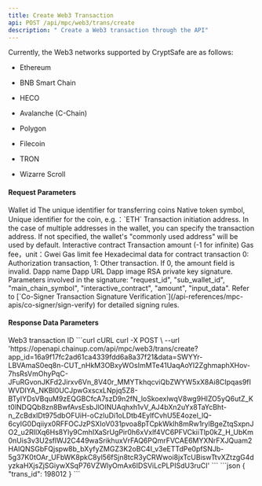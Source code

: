 ---
title: Create Web3 Transaction
api: POST /api/mpc/web3/trans/create
description: " Create a Web3 transaction through the API"
---

Currently, the Web3 networks supported by CryptSafe are as follows:

- Ethereum

- BNB Smart Chain

- HECO

- Avalanche (C-Chain)

- Polygon

- Filecoin

- TRON

- Wizarre Scroll


#### Request Parameters
<ParamField query="sub_wallet_id" type="integer" required>
    Wallet id
</ParamField>
<ParamField query="request_id" type="string" required>
   	The unique identifier for transferring coins
</ParamField>
<ParamField query="main_chain_symbol" type="string" required>
    Native token symbol, Unique identifier for the coin, e.g.：`ETH`
</ParamField>
<ParamField query="from" type="string">
    Transaction initiation address. In the case of multiple addresses in the wallet, you can specify the transaction address. If not specified, the wallet's "commonly used address" will be used by default.
</ParamField>
<ParamField query="interactive_contract" type="string" required>
    Interactive contract
</ParamField>
<ParamField query="amount" type="string" required>
   	Transaction amount (-1 for infinite)
</ParamField>
<ParamField query="gas_price" type="string" required>
    Gas fee，unit：Gwei
</ParamField>
<ParamField query="gas_limit" type="string" required>
   	Gas limit fee
</ParamField>
<ParamField query="input_data" type="string" required>
   	Hexadecimal data for contract transaction
</ParamField>
<ParamField query="trans_type" type="string" required>
   	0: Authorization transaction, 1: Other transaction. If 0, the amount field is invalid.
</ParamField>
<ParamField query="dapp_name" type="string">
   	Dapp name
</ParamField>
<ParamField query="dapp_url" type="string">
   	Dapp URL
</ParamField>
<ParamField query="dapp_img" type="string">
   	Dapp image
</ParamField>
<ParamField query="sign" type="string">
   	RSA private key signature. Parameters involved in the signature: "request_id", "sub_wallet_id", "main_chain_symbol", "interactive_contract", "amount", "input_data". Refer to [`Co-Signer Transaction Signature Verification`](/api-references/mpc-apis/co-signer/sign-verify) for detailed signing rules.
</ParamField>



#### Response Data Parameters
<Expandable title="object">
    <ResponseField name="trans_id" type="integer">Web3 transaction ID</ResponseField>
</Expandable>



<RequestExample>
  ```curl cURL
  curl -X POST \
  --url 'https://openapi.chainup.com/api/mpc/web3/trans/create?app_id=16a9f17fc2ad61ca4339fdd6a8a37f21&data=SWYYr-LBVAmaS0eq8n-CUT_nHkM3OBxyWOsImMTe41UaqAoYI2ZghmaphXHov-7hsRsVmOhyPqC-JFuRGvonJKFd2Jirxv6Vn_8V40r_MMYTkhqcviQbZWYW5xX8Ai8CIpqas9fIWVDIYA_NKBl0UCJpwGxscxLNpjq5Z8-BTyIYDsVBquM9zEQGBCfcA7szD9n2fN_loSkoexlwqV8wg9HIZO5yQ6utZ_Kt0lNDQQb8zn8BwfAvsEsbJlOINUAqhxh1vV_AJ4bXn2uYx8TaYcBht-n_ZcBdxIDt975dbOFUiH-oCzIuDi1oLDtb4EylfCvhU5E4ozel_lQ-6cyIG0Dqiiyx0RFFOCJzPSXIoV031pvoa8pTCpkWklh8mRw1rylBgeZtqSxpnJO2_u2RIlXq6Hs8Yly9CmhIXaSrUgPir0h6xVxlf4VC6PFVCkiiTlp0kZ_H_UbKm0nUis3v3U2sflWJ2C449waSrikhuxVrFAQ6PQmrFVCAE6MYXNrFXJQuam2HAIQNSGbFQjspw8b_bXyfyZMGZ3K2oBC4I_v3eETTdPe0pfSNJb-5g37K0tOAr_UFbWK8pkC8yl56fSjn8tcR3yCRWwoi8jxTcUBiswTtvXZtzgG4dyzkaHXjsZjSGiywXSqP76VZWlyOmAx6IDSViLcPLPISdU3ruCI'
  ```
</RequestExample>



<ResponseExample>
```json
{
     "trans_id": 198012
}
```
</ResponseExample>